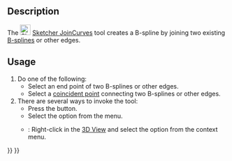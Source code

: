 <languages/>

<div lang="en" dir="ltr" class="mw-content-ltr">
{{Docnav
|[[Sketcher_BSplineInsertKnot|Insert Knot]]
|[[Sketcher_SelectElementsWithDoFs|Select Under-Constrained Elements]]
|[[Sketcher_Workbench|Sketcher]]
|IconL=Sketcher_BSplineInsertKnot.svg
|IconR=Sketcher_SelectElementsWithDoFs.svg‎
|IconC=Workbench_Sketcher.svg
}}
</div>

<div lang="en" dir="ltr" class="mw-content-ltr">
{{GuiCommand
|Name=Sketcher JoinCurves
|MenuLocation=Sketch → B-Spline Tools → Join Curves
|Workbenches=[[Sketcher_Workbench|Sketcher]]
|Version=0.21
|SeeAlso=
}}
</div>

<div lang="en" dir="ltr" class="mw-content-ltr">
==Description==
</div> 

<div lang="en" dir="ltr" class="mw-content-ltr">
The [[Image:Sketcher_JoinCurves.svg|24px]] [[Sketcher_JoinCurves|Sketcher JoinCurves]] tool creates a B-spline by joining two existing [[B-Splines|B-splines]] or other edges.
</div>

<div lang="en" dir="ltr" class="mw-content-ltr">
==Usage==
</div>

<div lang="en" dir="ltr" class="mw-content-ltr">
# Do one of the following:
#* Select an end point of two B-splines or other edges.
#* Select a [[Sketcher_ConstrainCoincident|coincident point]] connecting two B-splines or other edges.
# There are several ways to invoke the tool: 
#* Press the {{Button|[[Image:Sketcher_JoinCurves.svg|16px]] [[Sketcher_JoinCurves|Join curves]]}} button.
#* Select the {{MenuCommand|Sketch → B-Spline Tools → [[Image:Sketcher_JoinCurves.svg|16px]] Join Curves}} option from the menu.
#* {{Version|1.0}}: Right-click in the [[3D_View|3D View]] and select the {{MenuCommand|[[Image:Sketcher_JoinCurves.svg|16px]] Join Curves}} option from the context menu.
</div>


<div lang="en" dir="ltr" class="mw-content-ltr">
{{Docnav
|[[Sketcher_BSplineInsertKnot|Insert Knot]]
|[[Sketcher_SelectElementsWithDoFs|Select Under-Constrained Elements]]
|[[Sketcher_Workbench|Sketcher]]
|IconL=Sketcher_BSplineInsertKnot.svg
|IconR=Sketcher_SelectElementsWithDoFs.svg‎
|IconC=Workbench_Sketcher.svg
}}
</div>

{{Sketcher_Tools_navi{{#translation:}}}}
{{Userdocnavi{{#translation:}}}}